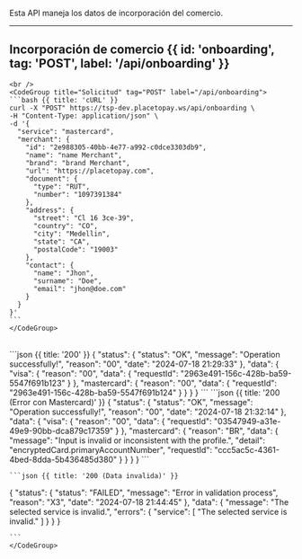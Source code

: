 

Esta API maneja los datos de incorporación del comercio.

---

## Incorporación de comercio {{ id: 'onboarding', tag: 'POST', label: '/api/onboarding' }}

<Row>
  <Col>
    <ApiReader
      path="/api/onboarding"
      method="POST"
      api={props.refs}
    />
  </Col>
  <Col sticky>

    <br />
    <CodeGroup title="Solicitud" tag="POST" label="/api/onboarding">
    ```bash {{ title: 'cURL' }}
    curl -X "POST" https://tsp-dev.placetopay.ws/api/onboarding \
    -H "Content-Type: application/json" \
    -d '{
      "service": "mastercard",
      "merchant": {
        "id": "2e988305-40bb-4e77-a992-c0dce3303db9",
        "name": "name Merchant",
        "brand": "brand Merchant",
        "url": "https://placetopay.com",
        "document": {
          "type": "RUT",
          "number": "1097391384"
        },
        "address": {
          "street": "Cl 16 3ce-39",
          "country": "CO",
          "city": "Medellin",
          "state": "CA",
          "postalCode": "19003"
        },
        "contact": {
          "name": "Jhon",
          "surname": "Doe",
          "email": "jhon@doe.com"
        }
      }
    }'
    ```
    </CodeGroup>
  </Col>
</Row>

<Row>
  <Col>
    <ApiReader
      path="/api/onboarding"
      method="post"
      type="response"
      api={props.refs}
    />
  </Col>
  <Col sticky>
    <br />
    <CodeGroup title="Respuesta">
    ```json {{ title: '200' }}
    {
      "status": {
        "status": "OK",
        "message": "Operation successfully!",
        "reason": "00",
        "date": "2024-07-18 21:29:33"
      },
      "data": {
        "visa": {
          "reason": "00",
          "data": {
            "requestId": "2963e491-156c-428b-ba59-5547f691b123"
          }
        },
        "mastercard": {
          "reason": "00",
          "data": {
            "requestId": "2963e491-156c-428b-ba59-5547f691b124"
          }
        }
      }
    }
    ```
    ```json {{ title: '200 (Error con Mastercard)' }}
    {
      "status": {
        "status": "OK",
        "message": "Operation successfully!",
        "reason": "00",
        "date": "2024-07-18 21:32:14"
      },
      "data": {
        "visa": {
          "reason": "00",
          "data": {
            "requestId": "03547949-a31e-49e9-90bb-dca879c17359"
          }
        },
        "mastercard": {
          "reason": "BR",
          "data": {
            "message": "Input is invalid or inconsistent with the profile.",
            "detail": "encryptedCard.primaryAccountNumber",
            "requestId": "ccc5ac5c-4361-4bed-8dda-5b436485d380"
          }
        }
      }
    }
    ```

    ```json {{ title: '200 (Data invalida)' }}
   {
         "status": {
             "status": "FAILED",
             "message": "Error in validation process",
             "reason": "X3",
             "date": "2024-07-18 21:44:45"
         },
         "data": {
             "message": "The selected service is invalid.",
             "errors": {
                 "service": [
                     "The selected service is invalid."
                 ]
             }
         }
     }

    ```
    </CodeGroup>
  </Col>
</Row>
